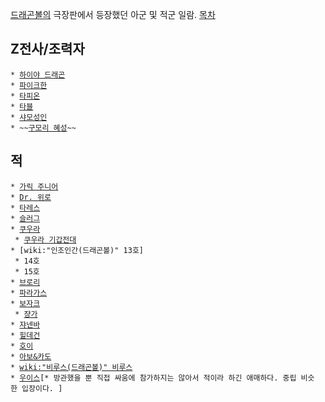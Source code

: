 [[드래곤볼]]의 극장판에서 등장했던 아군 및 적군 일람.
[[목차]]
== Z전사/조력자 ==
 * [[하이야 드래곤]]
 * [[파이크한]]
 * [[타피온]]
 * [[타블]]
 * [[샤모성인]]
 * ~~[[구모리 혜성]]~~

== 적 ==
 * [[가릭 주니어]]
 * [[Dr. 위로]]
 * [[타레스]]
 * [[슬러그]]
 * [[쿠우라]]
  * [[쿠우라 기갑전대]]
 * [wiki:"인조인간(드래곤볼)" 13호]
  * 14호
  * 15호
 * [[브로리]]
 * [[파라가스]]
 * [[보자크]]
  * [[쟝가]]
 * [[쟈넨바]]
 * [[힐데건]]
 * [[호이]]
 * [[아보&카도]]
 * [[wiki:"비루스(드래곤볼)" 비루스]]
 * [[우이스]][* 방관했을 뿐 직접 싸움에 참가하지는 않아서 적이라 하긴 애매하다. 중립 비슷한 입장이다. ]
